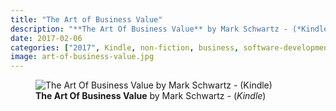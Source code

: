 ```yaml
---
title: "The Art of Business Value"
description: "**The Art Of Business Value** by Mark Schwartz - (*Kindle*)"
date: 2017-02-06
categories: ["2017", Kindle, non-fiction, business, software-development]
image: art-of-business-value.jpg
---
```

![**The Art Of Business Value** by Mark Schwartz - (*Kindle*)](art-of-business-value.jpg){fig-align="left"}
